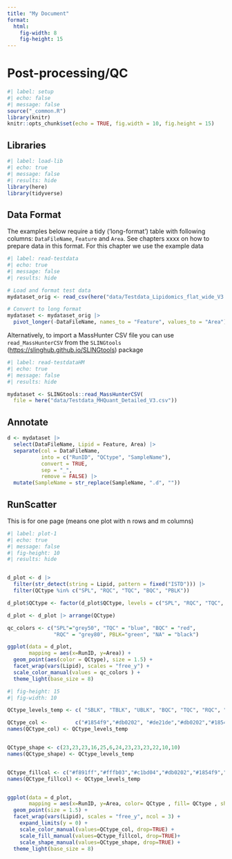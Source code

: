 ```yaml
---
title: "My Document"
format: 
  html:
    fig-width: 8
    fig-height: 15
---
```


# Post-processing/QC

```r
#| label: setup
#| echo: false
#| message: false
source("_common.R")
library(knitr)
knitr::opts_chunk$set(echo = TRUE, fig.width = 10, fig.height = 15)
```

## Libraries

```r
#| label: load-lib
#| echo: true
#| message: false
#| results: hide
library(here)
library(tidyverse)
```

## Data Format

The examples below require a tidy ('long-format') table with following columns: `DataFileName`, `Feature` and `Area`. See chapters xxxx on how to prepare data in this format. For this chapter we use the example data

```r
#| label: read-testdata
#| echo: true
#| message: false
#| results: hide

# Load and format test data
mydataset_orig <- read_csv(here("data/Testdata_Lipidomics_flat_wide_V3.csv"))

# Convert to long format
mydataset <- mydataset_orig |> 
  pivot_longer(-DataFileName, names_to = "Feature", values_to = "Area")
```

Alternatively, to import a MassHunter CSV file you can use `read_MassHunterCSV` from the `SLINGtools` (<https://slinghub.github.io/SLINGtools>) package

```r
#| label: read-testdataHM
#| echo: true
#| message: false
#| results: hide

mydataset <- SLINGtools::read_MassHunterCSV(
  file = here("data/Testdata_MHQuant_Detailed_V3.csv"))
```

## Annotate

```r

d <- mydataset |> 
  select(DataFileName, Lipid = Feature, Area) |> 
  separate(col = DataFileName, 
           into = c("RunID", "QCtype", "SampleName"),
           convert = TRUE,
           sep = "_", 
           remove = FALSE) |> 
  mutate(SampleName = str_replace(SampleName, ".d", "")) 
```

## RunScatter

This is for one page (means one plot with n rows and m columns)

```r
#| label: plot-1
#| echo: true
#| message: false
#| fig-height: 10
#| results: hide


d_plot <- d |>
  filter(str_detect(string = Lipid, pattern = fixed("ISTD"))) |> 
  filter(QCtype %in% c("SPL", "RQC", "TQC", "BQC", "PBLK"))

d_plot$QCtype <- factor(d_plot$QCtype, levels = c("SPL", "RQC", "TQC", "BQC", "PBLK"))

d_plot <- d_plot |> arrange(QCtype)

qc_colors <- c("SPL"="grey50", "TQC" = "blue", "BQC" = "red", 
               "RQC" = "grey80", PBLK="green", "NA" = "black")

ggplot(data = d_plot,
       mapping = aes(x=RunID, y=Area)) +
  geom_point(aes(color = QCtype), size = 1.5) +
  facet_wrap(vars(Lipid), scales = "free_y") + 
  scale_color_manual(values = qc_colors ) +
  theme_light(base_size = 8)

```

```r
#| fig-height: 15
#| fig-width: 10

QCtype_levels_temp <- c( "SBLK", "TBLK", "UBLK", "BQC", "TQC", "RQC", "EQC", "NIST", "LTR", "PBLK", "SPL", "SST", "MBLK")

QCtype_col <-         c("#1854f9","#db0202", "#de21de","#db0202","#1854f9","#96a4ff","#513c3c","#002e6b","#880391","#08c105","#aaaeaf","#bafc03", "black")
names(QCtype_col) <- QCtype_levels_temp


QCtype_shape <- c(23,23,23,16,25,6,24,23,23,23,22,10,10)
names(QCtype_shape) <- QCtype_levels_temp


QCtype_fillcol <- c("#f891ff","#fffb03","#c1bd04","#db0202","#1854f9","#688ff9","NA", "#cce2ff","#880391", "#08c105", "NA","#aaaeaf","black")
names(QCtype_fillcol) <- QCtype_levels_temp


ggplot(data = d_plot,
       mapping = aes(x=RunID, y=Area, color= QCtype , fill= QCtype , shape = QCtype)) +
  geom_point(size = 1.5) +
  facet_wrap(vars(Lipid), scales = "free_y", ncol = 3) + 
    expand_limits(y = 0) +
    scale_color_manual(values=QCtype_col, drop=TRUE) +
    scale_fill_manual(values=QCtype_fillcol, drop=TRUE)+
    scale_shape_manual(values=QCtype_shape, drop=TRUE) +
  theme_light(base_size = 8)

```
